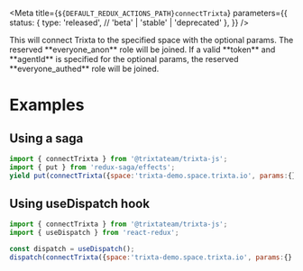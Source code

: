 
<Meta
  title={`${DEFAULT_REDUX_ACTIONS_PATH}connectTrixta`}
  parameters={{
    status: {
      type: 'released', // 'beta' | 'stable' | 'deprecated'
    },
  }}
/>

<Title>connectTrixta</Title>
<Description>
  This will connect Trixta to the specified space with the optional params. The reserved **everyone_anon** role will be joined.
  If a valid **token** and **agentId** is specified for the optional params, the reserved **everyone_authed** role will be joined.
</Description>

# Examples

## Using a saga

```javascript
import { connectTrixta } from '@trixtateam/trixta-js';
import { put } from 'redux-saga/effects';
yield put(connectTrixta({space:'trixta-demo.space.trixta.io', params:{} }));

```

## Using useDispatch hook

```javascript
import { connectTrixta } from '@trixtateam/trixta-js';
import { useDispatch } from 'react-redux';

const dispatch = useDispatch();
dispatch(connectTrixta({space:'trixta-demo.space.trixta.io', params:{} }))

```

<ArgsTable of={DocsGenerator} />
